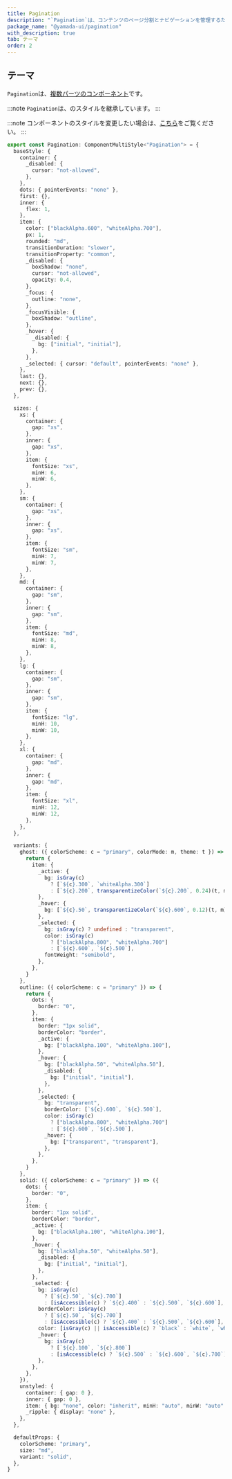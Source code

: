 ```yaml
---
title: Pagination
description: "`Pagination`は、コンテンツのページ分割とナビゲーションを管理するためのコンポーネントです。"
package_name: "@yamada-ui/pagination"
with_description: true
tab: テーマ
order: 2
---
```


## テーマ

`Pagination`は、[複数パーツのコンポーネント](/styled-system/theming/component-styles#複数パーツのコンポーネント)です。

:::note
`Pagination`は、のスタイルを継承しています。
:::

:::note
コンポーネントのスタイルを変更したい場合は、[こちら](/styled-system/theming/customize-theme#コンポーネントのスタイルを変更する)をご覧ください。
:::

```ts
export const Pagination: ComponentMultiStyle<"Pagination"> = {
  baseStyle: {
    container: {
      _disabled: {
        cursor: "not-allowed",
      },
    },
    dots: { pointerEvents: "none" },
    first: {},
    inner: {
      flex: 1,
    },
    item: {
      color: ["blackAlpha.600", "whiteAlpha.700"],
      px: 1,
      rounded: "md",
      transitionDuration: "slower",
      transitionProperty: "common",
      _disabled: {
        boxShadow: "none",
        cursor: "not-allowed",
        opacity: 0.4,
      },
      _focus: {
        outline: "none",
      },
      _focusVisible: {
        boxShadow: "outline",
      },
      _hover: {
        _disabled: {
          bg: ["initial", "initial"],
        },
      },
      _selected: { cursor: "default", pointerEvents: "none" },
    },
    last: {},
    next: {},
    prev: {},
  },

  sizes: {
    xs: {
      container: {
        gap: "xs",
      },
      inner: {
        gap: "xs",
      },
      item: {
        fontSize: "xs",
        minH: 6,
        minW: 6,
      },
    },
    sm: {
      container: {
        gap: "xs",
      },
      inner: {
        gap: "xs",
      },
      item: {
        fontSize: "sm",
        minH: 7,
        minW: 7,
      },
    },
    md: {
      container: {
        gap: "sm",
      },
      inner: {
        gap: "sm",
      },
      item: {
        fontSize: "md",
        minH: 8,
        minW: 8,
      },
    },
    lg: {
      container: {
        gap: "sm",
      },
      inner: {
        gap: "sm",
      },
      item: {
        fontSize: "lg",
        minH: 10,
        minW: 10,
      },
    },
    xl: {
      container: {
        gap: "md",
      },
      inner: {
        gap: "md",
      },
      item: {
        fontSize: "xl",
        minH: 12,
        minW: 12,
      },
    },
  },

  variants: {
    ghost: ({ colorScheme: c = "primary", colorMode: m, theme: t }) => {
      return {
        item: {
          _active: {
            bg: isGray(c)
              ? [`${c}.300`, `whiteAlpha.300`]
              : [`${c}.200`, transparentizeColor(`${c}.200`, 0.24)(t, m)],
          },
          _hover: {
            bg: [`${c}.50`, transparentizeColor(`${c}.600`, 0.12)(t, m)],
          },
          _selected: {
            bg: isGray(c) ? undefined : "transparent",
            color: isGray(c)
              ? ["blackAlpha.800", "whiteAlpha.700"]
              : [`${c}.600`, `${c}.500`],
            fontWeight: "semibold",
          },
        },
      }
    },
    outline: ({ colorScheme: c = "primary" }) => {
      return {
        dots: {
          border: "0",
        },
        item: {
          border: "1px solid",
          borderColor: "border",
          _active: {
            bg: ["blackAlpha.100", "whiteAlpha.100"],
          },
          _hover: {
            bg: ["blackAlpha.50", "whiteAlpha.50"],
            _disabled: {
              bg: ["initial", "initial"],
            },
          },
          _selected: {
            bg: "transparent",
            borderColor: [`${c}.600`, `${c}.500`],
            color: isGray(c)
              ? ["blackAlpha.800", "whiteAlpha.700"]
              : [`${c}.600`, `${c}.500`],
            _hover: {
              bg: ["transparent", "transparent"],
            },
          },
        },
      }
    },
    solid: ({ colorScheme: c = "primary" }) => ({
      dots: {
        border: "0",
      },
      item: {
        border: "1px solid",
        borderColor: "border",
        _active: {
          bg: ["blackAlpha.100", "whiteAlpha.100"],
        },
        _hover: {
          bg: ["blackAlpha.50", "whiteAlpha.50"],
          _disabled: {
            bg: ["initial", "initial"],
          },
        },
        _selected: {
          bg: isGray(c)
            ? [`${c}.50`, `${c}.700`]
            : [isAccessible(c) ? `${c}.400` : `${c}.500`, `${c}.600`],
          borderColor: isGray(c)
            ? [`${c}.50`, `${c}.700`]
            : [isAccessible(c) ? `${c}.400` : `${c}.500`, `${c}.600`],
          color: [isGray(c) || isAccessible(c) ? `black` : `white`, `white`],
          _hover: {
            bg: isGray(c)
              ? [`${c}.100`, `${c}.800`]
              : [isAccessible(c) ? `${c}.500` : `${c}.600`, `${c}.700`],
          },
        },
      },
    }),
    unstyled: {
      container: { gap: 0 },
      inner: { gap: 0 },
      item: { bg: "none", color: "inherit", minH: "auto", minW: "auto" },
      _ripple: { display: "none" },
    },
  },

  defaultProps: {
    colorScheme: "primary",
    size: "md",
    variant: "solid",
  },
}
```
